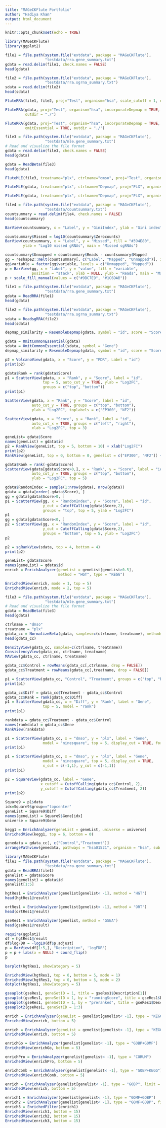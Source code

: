 ```yaml
---
title: "MAGeCKFlute Portfolio"
author: "Hadiya Khan"
output: html_document
---
```


```r
knitr::opts_chunk$set(echo = TRUE)
```

```r
library(MAGeCKFlute)
library(ggplot2)
```

```r
file1 = file.path(system.file("extdata", package = "MAGeCKFlute"),
                  "testdata/rra.gene_summary.txt")
gdata = read.delim(file1, check.names = FALSE)
head(gdata)
```

```r
file2 = file.path(system.file("extdata", package = "MAGeCKFlute"),
                  "testdata/rra.sgrna_summary.txt")
sdata = read.delim(file2)
head(sdata)
```

```r
FluteRRA(file1, file2, proj="Test", organism="hsa", scale_cutoff = 1, outdir = "./")
```

```r
FluteRRA(gdata, proj="Test", organism="hsa", incorporateDepmap = TRUE,
         outdir = "./")
```

```r
FluteRRA(gdata, proj="Test", organism="hsa", incorporateDepmap = TRUE,
         omitEssential = TRUE, outdir = "./")
```

```r
file3 = file.path(system.file("extdata", package = "MAGeCKFlute"),
                  "testdata/mle.gene_summary.txt")
# Read and visualize the file format
gdata = read.delim(file3, check.names = FALSE)
head(gdata)
```

```r
gdata = ReadBeta(file3)
head(gdata)
```

```r
FluteMLE(file3, treatname="plx", ctrlname="dmso", proj="Test", organism="hsa")
```

```r
FluteMLE(gdata, treatname="plx", ctrlname="Depmap", proj="PLX", organism="hsa", incorporateDepmap = TRUE)
```

```r
FluteMLE(gdata, treatname="plx", ctrlname="Depmap", proj="PLX", organism="hsa", incorporateDepmap = TRUE, omitEssential = TRUE)
```

```r
file4 = file.path(system.file("extdata", package = "MAGeCKFlute"),
                  "testdata/countsummary.txt")
countsummary = read.delim(file4, check.names = FALSE)
head(countsummary)
```

```r
BarView(countsummary, x = "Label", y = "GiniIndex", ylab = "Gini index", main = "Evenness of sgRNA reads")

countsummary$Missed = log10(countsummary$Zerocounts)
BarView(countsummary, x = "Label", y = "Missed", fill = "#394E80",
        ylab = "Log10 missed gRNAs", main = "Missed sgRNAs")

countsummary$Unmapped = countsummary$Reads - countsummary$Mapped
gg = reshape2::melt(countsummary[, c("Label", "Mapped", "Unmapped")], id.vars = "Label")
gg$variable = factor(gg$variable, levels = c("Unmapped", "Mapped"))
p = BarView(gg, x = "Label", y = "value", fill = "variable", 
            position = "stack", xlab = NULL, ylab = "Reads", main = "Map ratio")
p + scale_fill_manual(values = c("#9BC7E9", "#1C6DAB"))
```

```r
file1 = file.path(system.file("extdata", package = "MAGeCKFlute"),
                  "testdata/rra.gene_summary.txt")
gdata = ReadRRA(file1)
head(gdata)

file2 = file.path(system.file("extdata", package = "MAGeCKFlute"),
                  "testdata/rra.sgrna_summary.txt")
sdata = ReadsgRRA(file2)
head(sdata)
```

```r
depmap_similarity = ResembleDepmap(gdata, symbol = "id", score = "Score")
```

```r
gdata = OmitCommonEssential(gdata)
sdata = OmitCommonEssential(sdata, symbol = "Gene")
depmap_similarity = ResembleDepmap(gdata, symbol = "id", score = "Score")
```

```r
p2 = VolcanoView(gdata, x = "Score", y = "FDR", Label = "id")
print(p2)
```

```r
gdata$Rank = rank(gdata$Score)
p1 = ScatterView(gdata, x = "Rank", y = "Score", label = "id", 
                 top = 5, auto_cut_y = TRUE, ylab = "Log2FC", 
                 groups = c("top", "bottom"))
print(p1)
```

```r
ScatterView(gdata, x = "Rank", y = "Score", label = "id", 
            auto_cut_y = TRUE, groups = c("top", "bottom"), 
            ylab = "Log2FC", toplabels = c("EP300", "NF2"))
```

```r
ScatterView(gdata, x = "Score", y = "Rank", label = "id", 
            auto_cut_x = TRUE, groups = c("left", "right"), 
            xlab = "Log2FC", top = 3)
```

```r
geneList= gdata$Score
names(geneList) = gdata$id
p2 = RankView(geneList, top = 5, bottom = 10) + xlab("Log2FC")
print(p2)
RankView(geneList, top = 0, bottom = 0, genelist = c("EP300", "NF2")) + xlab("Log2FC")
```

```r
gdata$Rank = rank(-gdata$Score)
ScatterView(gdata[gdata$Score>0,], x = "Rank", y = "Score", label = "id", 
            auto_cut_y = TRUE, groups = c("top", "bottom"), 
            ylab = "Log2FC", top = 5)
```

```r
gdata$RandomIndex = sample(1:nrow(gdata), nrow(gdata))
gdata = gdata[order(-gdata$Score), ]
gg = gdata[gdata$Score>0, ]
p1 = ScatterView(gg, x = "RandomIndex", y = "Score", label = "id",
                 y_cut = CutoffCalling(gdata$Score,2), 
                 groups = "top", top = 5, ylab = "Log2FC")
p1
gg = gdata[gdata$Score<0, ]
p2 = ScatterView(gg, x = "RandomIndex", y = "Score", label = "id",
                 y_cut = CutoffCalling(gdata$Score,2), 
                 groups = "bottom", top = 5, ylab = "Log2FC")
p2
```

```r
p2 = sgRankView(sdata, top = 4, bottom = 4)
print(p2)
```

```r
geneList= gdata$Score
names(geneList) = gdata$id
enrich = EnrichAnalyzer(geneList = geneList[geneList>0.5], 
                        method = "HGT", type = "KEGG")
```

```r
EnrichedView(enrich, mode = 1, top = 5)
EnrichedView(enrich, mode = 2, top = 5)
```

```r
file3 = file.path(system.file("extdata", package = "MAGeCKFlute"),
                  "testdata/mle.gene_summary.txt")
# Read and visualize the file format
gdata = ReadBeta(file3)
head(gdata)
```

```r
ctrlname = "dmso"
treatname = "plx"
gdata_cc = NormalizeBeta(gdata, samples=c(ctrlname, treatname), method="cell_cycle")
head(gdata_cc)
```

```r
DensityView(gdata_cc, samples=c(ctrlname, treatname))
ConsistencyView(gdata_cc, ctrlname, treatname)
MAView(gdata_cc, ctrlname, treatname)
```

```r
gdata_cc$Control = rowMeans(gdata_cc[,ctrlname, drop = FALSE])
gdata_cc$Treatment = rowMeans(gdata_cc[,treatname, drop = FALSE])

p1 = ScatterView(gdata_cc, "Control", "Treatment", groups = c("top", "bottom"), auto_cut_diag = TRUE, display_cut = TRUE, toplabels = c("NF1", "NF2", "EP300"))
print(p1)
```

```r
gdata_cc$Diff = gdata_cc$Treatment - gdata_cc$Control
gdata_cc$Rank = rank(gdata_cc$Diff)
p1 = ScatterView(gdata_cc, x = "Diff", y = "Rank", label = "Gene", 
                 top = 5, model = "rank")
print(p1)

rankdata = gdata_cc$Treatment - gdata_cc$Control
names(rankdata) = gdata_cc$Gene
RankView(rankdata)
```

```r
p1 = ScatterView(gdata_cc, x = "dmso", y = "plx", label = "Gene", 
                 model = "ninesquare", top = 5, display_cut = TRUE, force = 2)
print(p1)
```

```r
p1 = ScatterView(gdata_cc, x = "dmso", y = "plx", label = "Gene", 
                 model = "ninesquare", top = 5, display_cut = TRUE, 
                 x_cut = c(-1,1), y_cut = c(-1,1))
print(p1)
```

```r
p2 = SquareView(gdata_cc, label = "Gene", 
                x_cutoff = CutoffCalling(gdata_cc$Control, 2), 
                y_cutoff = CutoffCalling(gdata_cc$Treatment, 2))
print(p2)
```

```r
Square9 = p1$data
idx=Square9$group=="topcenter"
geneList = Square9$Diff
names(geneList) = Square9$Gene[idx]
universe = Square9$Gene

kegg1 = EnrichAnalyzer(geneList = geneList, universe = universe)
EnrichedView(kegg1, top = 6, bottom = 0)
```

```r
genedata = gdata_cc[, c("Control","Treatment")]
arrangePathview(genedata, pathways = "hsa01521", organism = "hsa", sub = NULL)
```



```r
library(MAGeCKFlute)
file1 = file.path(system.file("extdata", package = "MAGeCKFlute"),
                  "testdata/rra.gene_summary.txt")
gdata = ReadRRA(file1)
genelist = gdata$Score
names(genelist) = gdata$id
genelist[1:5]
```

```r
hgtRes1 = EnrichAnalyzer(genelist[genelist< -1], method = "HGT")
head(hgtRes1@result)
```

```r
ortRes1 = EnrichAnalyzer(genelist[genelist< -1], method = "ORT")
head(ortRes1@result)
```

```r
gseRes1 = EnrichAnalyzer(genelist, method = "GSEA")
head(gseRes1@result)
```

```r
require(ggplot2)
df = hgtRes1@result
df$logFDR = -log10(df$p.adjust)
p = BarView(df[1:5,], "Description", 'logFDR')
p = p + labs(x = NULL) + coord_flip()
p

barplot(hgtRes1, showCategory = 5)
```

```r
EnrichedView(hgtRes1, top = 0, bottom = 5, mode = 1)
EnrichedView(hgtRes1, top = 0, bottom = 5, mode = 2)
dotplot(hgtRes1, showCategory = 5)
```

```r
gseaplot(gseRes1, geneSetID = 1, title = gseRes1$Description[1])
gseaplot(gseRes1, geneSetID = 1, by = "runningScore", title = gseRes1$Description[1])
gseaplot(gseRes1, geneSetID = 1, by = "preranked", title = gseRes1$Description[1])
gseaplot2(gseRes1, geneSetID = 1:3)
```

```r
enrich = EnrichAnalyzer(geneList = genelist[genelist< -1], type = "KEGG+REACTOME")
EnrichedView(enrich, bottom = 5)

enrich = EnrichAnalyzer(geneList = genelist[genelist< -1], type = "KEGG")
EnrichedView(enrich, bottom = 5)

enrichGo = EnrichAnalyzer(genelist[genelist< -1], type = "GOBP+GOMF")
EnrichedView(enrichGo, bottom = 5)
```

```r
enrichPro = EnrichAnalyzer(genelist[genelist< -1], type = "CORUM")
EnrichedView(enrichPro, bottom = 5)
```

```r
enrichComb = EnrichAnalyzer(genelist[genelist< -1], type = "GOBP+KEGG")
EnrichedView(enrichComb, bottom = 5)
```

```r
enrich = EnrichAnalyzer(genelist[genelist< -1], type = "GOBP", limit = c(50, 500))
EnrichedView(enrich, bottom = 5)
```

```r
enrich1 = EnrichAnalyzer(genelist[genelist< -1], type = "GOMF+GOBP")
enrich2 = EnrichAnalyzer(genelist[genelist< -1], type = "GOMF+GOBP", filter = TRUE)
enrich3 = EnrichedFilter(enrich1)
EnrichedView(enrich1, bottom = 15)
EnrichedView(enrich2, bottom = 15)
EnrichedView(enrich3, bottom = 15)
```

